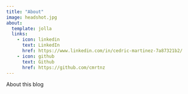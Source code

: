 ```yaml
---
title: "About"
image: headshot.jpg
about:
  template: jolla
  links:
    - icon: linkedin
      text: LinkedIn
      href: https://www.linkedin.com/in/cedric-martinez-7a87321b2/
    - icon: github
      text: Github
      href: https://github.com/cmrtnz
---
```


About this blog
